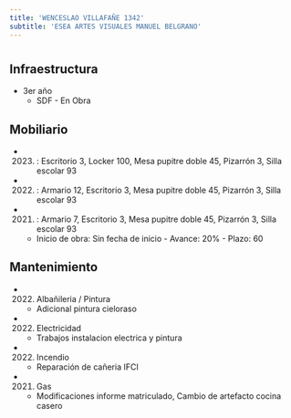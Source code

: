 ```yaml
---
title: 'WENCESLAO VILLAFAÑE 1342'
subtitle: 'ESEA ARTES VISUALES MANUEL BELGRANO'
---
```


#
## Infraestructura

* 3er año 
    + SDF - En Obra 


## Mobiliario

*  (2023) : Escritorio 3, Locker 100, Mesa pupitre doble 45, Pizarrón 3, Silla escolar 93 

*  (2022) : Armario 12, Escritorio 3, Mesa pupitre doble 45, Pizarrón 3, Silla escolar 93 

*  (2021) : Armario 7, Escritorio 3, Mesa pupitre doble 45, Pizarrón 3, Silla escolar 93 



    + Inicio de obra: Sin fecha de inicio - Avance: 20% - Plazo: 60 



## Mantenimiento

*  (2022) Albañileria / Pintura 
    + Adicional pintura cieloraso

*  (2022) Electricidad 
    + Trabajos instalacion electrica y pintura

*  (2022) Incendio 
    + Reparación de cañeria  IFCI

*  (2021) Gas 
    + Modificaciones informe matriculado, Cambio de artefacto cocina casero






